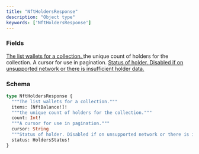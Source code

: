 ```yaml
---
title: "NftHoldersResponse"
description: "Object type"
keywords: ['NftHoldersResponse']
---
```


### Fields

<a href="/api-reference/types/nftbalance">
  <ResponseField name="items" type="[NftBalance!]!" required>
    The list wallets for a collection.
  </ResponseField>
</a>

<ResponseField name="count" type="Int!" required>
  the unique count of holders for the collection.
</ResponseField>

<ResponseField name="cursor" type="String">
  A cursor for use in pagination.
</ResponseField>

<a href="/api-reference/types/holdersstatus">
  <ResponseField name="status" type="HoldersStatus!" required>
    Status of holder. Disabled if on unsupported network or there is insufficient holder data.
  </ResponseField>
</a>

### Schema


```graphql 
type NftHoldersResponse {
  """The list wallets for a collection."""
  items: [NftBalance!]!
  """the unique count of holders for the collection."""
  count: Int!
  """A cursor for use in pagination."""
  cursor: String
  """Status of holder. Disabled if on unsupported network or there is insufficient holder data."""
  status: HoldersStatus!
}
```
